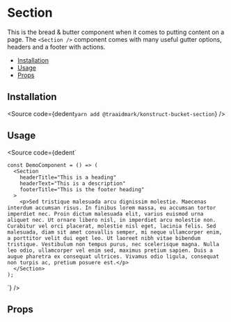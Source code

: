 
# Section

This is the bread & butter component when it comes to putting content on a page. The `<Section />` component comes with many useful gutter options, headers and a footer with actions.

- [Installation](#installation)
- [Usage](#usage)
- [Props](#props)

## Installation

<Source
  code={dedent`
    yarn add @traaidmark/konstruct-bucket-section
  `}
/>

## Usage

<Source
  code={dedent`
    
    const DemoComponent = () => (
      <Section
        headerTitle="This is a heading"
        headerText="This is a description"
        footerTitle="This is the footer heading"
      >
        <p>Sed tristique malesuada arcu dignissim molestie. Maecenas interdum accumsan risus. In finibus lorem massa, eu accumsan tortor imperdiet nec. Proin dictum malesuada elit, varius euismod urna aliquet nec. Ut ornare libero nisl, in imperdiet arcu molestie non. Curabitur vel orci placerat, molestie nisl eget, lacinia felis. Sed malesuada, diam sit amet convallis semper, mi neque ullamcorper enim, a porttitor velit dui eget leo. Ut laoreet nibh vitae bibendum tristique. Vestibulum non tempus purus, nec scelerisque magna. Nulla leo odio, ullamcorper vel enim sed, maximus pretium sapien. Duis a augue pharetra ex consequat ultrices. Vivamus odio ligula, consequat non turpis ac, pretium posuere est.</p>
      </Section>
    );
  `}
/>

## Props

<ArgsTable />


